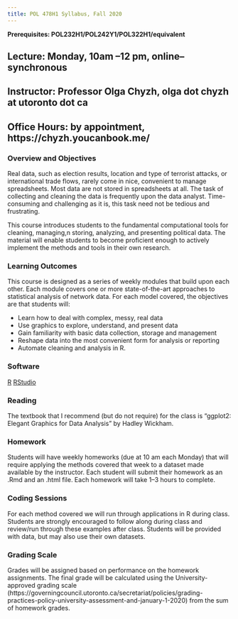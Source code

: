 ```yaml
---
title: POL 478H1 Syllabus, Fall 2020 
---
```


**Prerequisites: POL232H1/POL242Y1/POL322H1/equivalent**

## Lecture: Monday, 10am --12 pm, online--synchronous

## Instructor:  Professor Olga Chyzh, olga dot chyzh at utoronto dot ca 
## Office Hours:  by appointment, https://chyzh.youcanbook.me/


### Overview and Objectives

Real data, such as election results, location and type of terrorist attacks, or international trade flows, rarely come in nice, convenient to manage spreadsheets. Most data are not stored in spreadsheets at all. The task of collecting and cleaning the data is frequently upon the data analyst. Time-consuming and challenging as it is, this task need not be tedious and frustrating.

This course introduces students to the fundamental computational tools for cleaning, managing,n storing, analyzing, and presenting political data. The material will enable students to become proficient enough to actively implement the methods and tools in their own research.


### Learning Outcomes 
This course is designed as a series of weekly modules that build upon each other. Each module covers one or more state-of-the-art approaches to statistical analysis of network data. For each model covered, the objectives are that students will:

- Learn how to deal with complex, messy, real data
- Use graphics to explore, understand, and present data
- Gain familiarity with basic data collection, storage and management
- Reshape data into the most convenient form for analysis or reporting
- Automate cleaning and analysis in R.


### Software
[R](https://www.r-project.org/)
[RStudio](https://rstudio.com/products/rstudio/download/)

### Reading

The textbook that I recommend (but do not require) for the class is "ggplot2: Elegant Graphics for Data Analysis" by Hadley Wickham.

### Homework

Students will have weekly homeworks (due at 10 am each Monday) that will require applying the methods covered that week to a dataset made available by the instructor. Each student will submit their homework as an .Rmd and an .html file. Each homework will take 1--3 hours to complete. 

### Coding Sessions

For each method covered we will run through applications in R during class. Students are strongly encouraged to follow along during class and review/run through these examples after class. Students will be provided with data, but may also use their own datasets.

### Grading Scale
Grades will be assigned based on performance on the homework assignments. The final grade will be calculated using the University-approved grading scale (https://governingcouncil.utoronto.ca/secretariat/policies/grading-practices-policy-university-assessment-and-january-1-2020) from the sum of homework grades.

